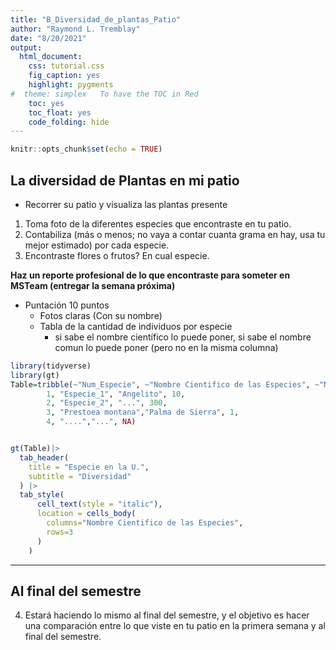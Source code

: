 ```yaml
---
title: "B_Diversidad_de_plantas_Patio"
author: "Raymond L. Tremblay"
date: "8/20/2021"
output:
  html_document:
    css: tutorial.css
    fig_caption: yes
    highlight: pygments
#  theme: simplex   To have the TOC in Red
    toc: yes
    toc_float: yes
    code_folding: hide
---
```


```r
knitr::opts_chunk$set(echo = TRUE)
```


## La diversidad de Plantas en mi patio

- Recorrer su patio y visualiza las plantas presente

1. Toma foto de la diferentes especies que encontraste en tu patio.
2. Contabiliza (más o menos; no vaya a contar cuanta grama en hay, usa tu mejor estimado) por cada especie.
3. Encontraste flores o frutos? En cual especie.

**Haz un reporte profesional de lo que encontraste para someter en MSTeam (entregar la semana próxima)**

- Puntación 10 puntos
  - Fotos claras (Con su nombre)
  - Tabla de la cantidad de individuos por especie
      - si sabe el nombre científico lo puede poner, si sabe el nombre comun lo puede poner (pero no en la misma columna)
    
```r
library(tidyverse)
library(gt)
Table=tribble(~"Num_Especie", ~"Nombre Cientifico de las Especies", ~"Nombre Comun", ~N,
        1, "Especie_1", "Angelito", 10,
        2, "Especie_2", "...", 300,
        3, "Prestoea montana","Palma de Sierra", 1,
        4, "....","...", NA)


gt(Table)|> 
  tab_header(
    title = "Especie en la U.",
    subtitle = "Diversidad"
  ) |> 
  tab_style(
      cell_text(style = "italic"),
      location = cells_body(
        columns="Nombre Cientifico de las Especies",
        rows=3
      )
    )


```
    

***

## Al final del semestre

4. Estará haciendo lo mismo al final del semestre, y el objetivo es hacer una comparación entre lo que viste en tu patio en la primera semana y al final del semestre.  
 
 
 
 